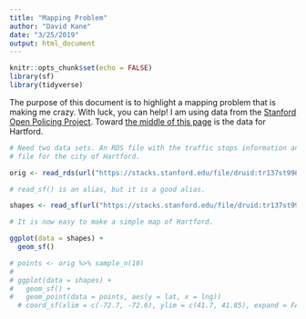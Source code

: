 ```yaml
---
title: "Mapping Problem"
author: "David Kane"
date: "3/25/2019"
output: html_document
---
```


```r
knitr::opts_chunk$set(echo = FALSE)
library(sf)
library(tidyverse)
```

The purpose of this document is to highlight a mapping problem that is making me crazy. With luck, you can help! I am using data from the [Stanford Open Policing Project](https://openpolicing.stanford.edu/). Toward [the middle of this page](https://openpolicing.stanford.edu/data/) is the data for Hartford.

```r
# Need two data sets. An RDS file with the traffic stops information and a shape
# file for the city of Hartford.

orig <- read_rds(url("https://stacks.stanford.edu/file/druid:tr137st9964/tr137st9964_ct_hartford_2019_02_25.rds")) 

# read_sf() is an alias, but it is a good alias.

shapes <- read_sf(url("https://stacks.stanford.edu/file/druid:tr137st9964/tr137st9964_ct_hartford_shapefiles_2019_02_25.tgz"))

# It is now easy to make a simple map of Hartford.

ggplot(data = shapes) + 
  geom_sf()

```

```r
# points <- orig %>% sample_n(10)
# 
# ggplot(data = shapes) + 
#   geom_sf() +
#   geom_point(data = points, aes(y = lat, x = lng)) 
  # coord_sf(xlim = c(-72.7, -72.6), ylim = c(41.7, 41.85), expand = FALSE)
```




